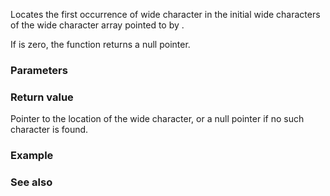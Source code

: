 {{cpp/title|wmemchr}}
{{cpp/string/wide/navbar}}
{{dcl begin}}
{{dcl header|cwchar}}
{{dcl|num=1|
const wchar_t* wmemchr( const wchar_t* ptr, wchar_t ch, std::size_t count );
}}
{{dcl|num=2|
      wchar_t* wmemchr(       wchar_t* ptr, wchar_t ch, std::size_t count );
}}
{{dcl end}}

Locates the first occurrence of wide character {{c|ch}} in the initial {{c|count}} wide characters of the wide character array pointed to by {{c|ptr}}. 

If {{c|count}} is zero, the function returns a null pointer.

===Parameters===
{{par begin}}
{{par|ptr|pointer to the wide character array to be examined}}
{{par|ch|wide character to search for}}
{{par|count|number of wide characters to examine}}
{{par end}}

===Return value===
Pointer to the location of the wide character, or a null pointer if no such character is found.

===Example===
{{example
|code=
#include &lt;clocale&gt;
#include &lt;cwchar&gt;
#include &lt;iostream&gt;
#include &lt;locale&gt;

int main()
{
    const wchar_t str[] = L"诺不轻信，故人不负我\0诺不轻许，故我不负人。";
    wchar_t target = L'许';
    const std::size_t sz = sizeof str / sizeof *str;
    if (const wchar_t* result = std::wmemchr(str, target, sz))
    {
        std::setlocale(LC_ALL, "en_US.utf8");
        std::wcout.imbue(std::locale("en_US.utf8"));
        std::wcout &lt;&lt; "Found '" &lt;&lt; target &lt;&lt; "' at position " &lt;&lt; result - str &lt;&lt; '\n';
    }
}
|p=true
|output=
Found '许' at position 14
}}

===See also===
{{dsc begin}}
{{dsc inc|cpp/string/byte/dsc memchr}}
{{dsc inc|cpp/string/byte/dsc strchr}}
{{dsc inc|cpp/string/wide/dsc wcschr}}
{{dsc inc|cpp/algorithm/dsc find}}
{{dsc see c|c/string/wide/wmemchr}}
{{dsc end}}

{{langlinks|de|es|fr|it|ja|pt|ru|zh}}